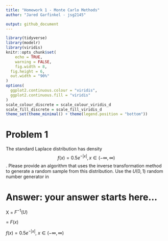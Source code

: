 ```yaml
---
title: "Homework 1 - Monte Carlo Methods"
author: "Jared Garfinkel - jsg2145"

output: github_document
---
```


```r
library(tidyverse)
library(modelr)
library(viridis)
knitr::opts_chunk$set(
	echo = TRUE,
	warning = FALSE,
	fig.width = 8, 
  fig.height = 6,
  out.width = "90%"
)
options(
  ggplot2.continuous.colour = "viridis",
  ggplot2.continuous.fill = "viridis"
)
scale_colour_discrete = scale_colour_viridis_d
scale_fill_discrete = scale_fill_viridis_d
theme_set(theme_minimal() + theme(legend.position = "bottom"))
```

# Problem 1
The standard Laplace distribution has density $$f(x) = 0.5e^{-|x|}, x \in
(-\infty, \infty)$$. Please provide an algorithm that uses the inverse transformation method to generate a random sample from this distribution. Use the $U(0,1)$ random number generator in  \em{\bf{R}}, write a  \em{\bf{R}}-function to implement the algorithm. Use visualization tools to validate your algorithm (i.e., illustrate whether the random numbers generated from your function truely follows the standard Laplace distribution.)

# Answer: your answer starts here...

X = $F^{-1}(U)$

\mu = $F(x)$

$f(x) =  0.5e^{-|x|},~x \in(-\infty, \infty)$

\begin{document}
\[   \left\{
\begin{array}{ll}
      F(x) = 0.5e^x & x \le 0 \\
      F(x) = 1-0.5e^{-x} & x > 0\\
\end{array} 
\right. \]
\end{document}

\begin{document}
\[   \left\{
\begin{array}{ll}
      x = ln(2U) & U < \frac{1}{2} \\
      x = -ln(2-2U) & U \ge \frac{1}{2}\\
\end{array} 
\right. \]
\end{document}

```r
set.seed(123)
U <- runif(1000)
X <- (U < 0.5) * log(2*U) + (U >= 0.5) * -log(2-2*U)

plot(X)
hist(X, prob = T)
```

#Problem 2

Use the inverse transformation method to  derive an algorithm for generating a Pareto random number with $U\sim U(0,1)$, where the Pareto random number has a probability density function 
     $$f(x; \alpha, \gamma)=\frac{\gamma\alpha^{\gamma}}{x^{\gamma+1}} I\{x\ge \alpha\}$$ with two parameters $\alpha >0$ and $\gamma>0$. Use visualization tools to validate your algorithm (i.e., illustrate whether the random numbers generated from your function truely follows the target distribution.)

$$F(x) = 1 - \left(\frac{\alpha}{x}\right)^{\gamma},~x \ge \alpha,~\alpha > 0,~\gamma > 0$$

$$x = \frac{\alpha}{(1-u)^{1/\gamma}}$$

# Answer:  your answer starts here...
```r
set.seed(1001)
U <- runif(1000)
xdens = function(gamma = 5, alpha = 2, x = U) {
  alpha/((1-U)^(1/gamma))
}

x <- xdens(5, 2, U)

hist(x, prob = T)
```

#Problem 3

Construct an algorithm for using the acceptance/rejection method to generate 100 pseudorandom
 variable from the pdf
 $$f(x) = \frac{2}{\pi \beta^2} \sqrt{\beta^2-x^2}, \,\, -\beta \le x \le \beta.$$
The simplest choice for $g(x)$ is the $U(-\beta, \beta)$ distribution but other choices are possible as well. Use visualization tools to validate your algorithm (i.e., illustrate whether the random numbers generated from your function truely follows the target distribution.)

# Answer:  your answer starts here...

```r
set.seed(1001)

accrej <- function(fdens, gdens, beta, M = (4/pi), x){
  x = runif(100, min = -beta, max = beta)
  return(x[runif(length(x)) <= fdens(x, beta) / (M * gdens(x, beta))])
}

xdens = function(x, beta){
  return((2/(pi*beta^2))*sqrt(beta^2 - x^2) * (abs(x) <= beta))
}

unifdens = function(x, beta){
  return((1/(2*beta))*(abs(x) <= beta))
}


y = accrej(xdens, unifdens, 3, 4/pi)

hist(y, prob = T)
```

#Problem 4

Develop two Monte Carlo methods for the estimation of $\theta=\int_0^1 e^{x^2} dx$ and implement in \em{\bf{R}} .

# Answer:  your answer starts here...
```r
n = 10000
u = runif(n)
y = sum(exp(u^2))/n
x = median(exp(u^2))

xy = tibble(
  median = x,
  mean = y
)
```

```r
compare <- function(n, x, N=500) {
  SSEmean <- SSEmedian <- 0                    
# Initialize
  for(i in 1:N){
    dat <- integrate(simdat, 0, 1)
    SSEmean <- SSEmean + mean(dat)^2
    SSEmedian <- SSEmedian + median(dat)^2
  }
  
  return(list(n=n, x=x, MSEmean = SSEmean / N,
              MSEmedian = SSEmedian / N))
}
```

```r
pvec <- seq(1, 30, by=1)

res <- NULL

for(i in 1:length(pvec)){
  res <- rbind(res, as.numeric(compare(30, pvec[i])))
}

res <- data.frame(res)
names(res) <- c("n", "x", "MSEmean", "MSEmedian")

plot(res$x, res$MSEmean, type="l", xlab="x", ylab="MSE",
     ylim=c(0,max(res$MSEmean)))
lines(res$x, res$MSEmedian,lty=2)
```



#Problem 5
Show that in estimating $\theta=E\sqrt{1-U^2}$ it is better to use $U^2$ rather than $U$ as the control variate, where $U\sim U(0,1)$.  To do this, use simulation to approximate the necessary covariances. In addition, implement your algorithms in  \em{\bf{R}}.

## Using U^2 the variance is lower than using U as the control variate

The variance is lower for u^2 (-4.43) than for u (-4.09) as the control variate as shown below. 

```r
gfun<-function(x){ 
  sqrt(1 - x^2)
}
mfun<-function(x) {
  x^2
}
mfun2<-function(x) {
  x
}
set.seed(123)
uran<-runif(10000)
ga<-gfun(uran)
ma<-mfun(uran)
ma2<-mfun2(uran)
```

```r
theta1<-mean(ga)
theta2<-mean(ma2)
hha<- pi/4 + (ga-ma)
hha2<- pi/4 + (ga-ma2)
theta1a<-mean(hha)
theta2a<-mean(hha2)

c(var(ga), var(hha))

c(var(ga), var(hha2))


(var(ga)-var(hha))/var(ga)

(var(ga)-var(hha2))/var(ga)
```


#Problem 6
Obtain a Monte Carlo estimate of
$$\int_1^\infty \frac{x^2}{\sqrt{2\pi}} e^{-\frac{x^2}{2}} dx$$
by importance sampling and evaluate its variance. Write a  \em{\bf{R}} function to implement your procedure.

## Use a Cauchy distribution to implement importance sampling.

```r
ncandidates <- 1000;  
M <- sqrt(2*pi)
u <- runif(ncandidates)
m <- exp((-x^2)/2)
y <- function(x){
  x^2*m/M
}
accepted <- NULL      # Initialize the vector of accepted values
for(i in 1:ncandidates){
  if(u[i] <= y(x[i])/dcauchy(x[i]))
    accepted <- c(accepted, x[i])    # Accept x[i]
    accepted <- x[u <= dnorm(x)/(M * dcauchy(x))]
}
```

```r
Y <- function(x){
  y/dcauchy(x)
}


integrate(Y, 1, 10000)


var(accepted)
plot(accepted)
hist(accepted)


```


